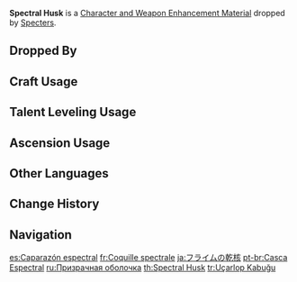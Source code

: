 {{Item Infobox
|id           = 112053
|image        = Item Spectral Husk.png
|type         = Character and Weapon Enhancement Materials
|group        = Spectral Cores
|group2       = General Enemy Drops
|invCategory  = Character Development Items
|quality      = 1
|description  = An energy core that allows the Specters to float. It contains a small amount of elemental energy.<br />Most of the rest has already dispersed.
|source1      = Dropped by [[Specters]]
}}
'''Spectral Husk''' is a [[Character and Weapon Enhancement Material]] dropped by [[Specters]].

==Dropped By==
{{Dropped By}}

==Craft Usage==
{{Craft Usage}}

==Talent Leveling Usage==
{{Talent Leveling Usage}}

==Ascension Usage==
{{Ascension Usage}}

==Other Languages==
{{Other Languages
|en      = Spectral Husk
|zhs     = 浮游干核
|zhs_rm  = Fúyóu Gàn Hé
|zht     = 浮游乾核
|zht_rm  = Fúyóu Gàn Hé
|zh_tl   = Floating Dry Core
|ja      = フライムの乾核
|ja_rm   = Furaimu no Kankaku{{Assumed}}
|ja_tl   = Flime's Dry Nucleus
|ko      = 떠도는 정령 코어 껍데기
|ko_rm   = Tteodoneun Jeongryeong Koeo Kkeopdegi
|ko_tl   = Wandering Spirit Core Skin
|es      = Caparazón espectral
|es_tl   = Spectral Shell
|fr      = Coquille spectrale
|fr_tl   = Spectral Shell
|ru      = Призрачная оболочка
|ru_tl   = Spectral Shell
|th      = Spectral Husk
|vi      = Hạt Bay Lượn Khô Héo
|vi_tl   = 
|de      = Geisterhülle
|de_tl   = Ghost Husk
|id      = Spectral Husk
|pt      = Casca Espectral
|pt_tl   = 
|tr      = Uçarlop Kabuğu
|tr_tl   = 
|it      = Guscio spettrale
|it_tl   = 
}}

==Change History==
{{Change History|2.1}}

==Navigation==
{{Development Item Navbox|Character and Weapon Enhancement Materials}}

[[es:Caparazón espectral]]
[[fr:Coquille spectrale]]
[[ja:フライムの乾核]]
[[pt-br:Casca Espectral]]
[[ru:Призрачная оболочка]]
[[th:Spectral Husk]]
[[tr:Uçarlop Kabuğu]]